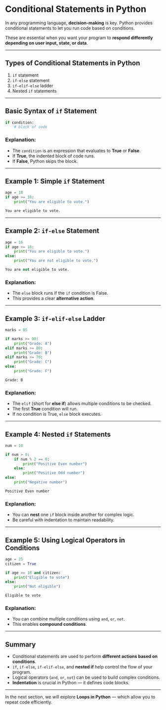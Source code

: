 # Conditional Statements in Python

In any programming language, **decision-making** is key. Python provides conditional statements to let you run code based on conditions.

These are essential when you want your program to **respond differently depending on user input, state, or data**.

---

## Types of Conditional Statements in Python

1. `if` statement
2. `if-else` statement
3. `if-elif-else` ladder
4. Nested `if` statements

---

## Basic Syntax of `if` Statement

```python filename="if_syntax.py" {2, 3, 4}
if condition:
    # block of code
```

### Explanation:

- The `condition` is an expression that evaluates to **True** or **False**.
- If **True**, the indented block of code runs.
- If **False**, Python skips the block.

---

## Example 1: Simple `if` Statement

```python filename="if_example.py" {2, 3, 4}
age = 18
if age >= 18:
    print("You are eligible to vote.")
```

```python filename="output.txt"
You are eligible to vote.
```

---

## Example 2: `if-else` Statement

```python filename="if_else_example.py" {2, 3, 4, 5, 6}
age = 16
if age >= 18:
    print("You are eligible to vote.")
else:
    print("You are not eligible to vote.")
```

```python filename="output.txt"
You are not eligible to vote.
```

### Explanation:

- The `else` block runs if the `if` condition is False.
- This provides a clear **alternative action**.

---

## Example 3: `if-elif-else` Ladder

```python filename="if_elif_else_example.py" {2, 3, 4, 5, 6, 7, 8}
marks = 85

if marks >= 90:
    print("Grade: A")
elif marks >= 80:
    print("Grade: B")
elif marks >= 70:
    print("Grade: C")
else:
    print("Grade: F")
```

```python filename="output.txt"
Grade: B
```

### Explanation:

- The `elif` (short for **else if**) allows multiple conditions to be checked.
- The first **True** condition will run.
- If no condition is True, `else` block executes.

---

## Example 4: Nested `if` Statements

```python filename="nested_if_example.py" {2, 3, 4, 5, 6, 7, 8}
num = 10

if num > 0:
    if num % 2 == 0:
        print("Positive Even number")
    else:
        print("Positive Odd number")
else:
    print("Negative number")
```

```python filename="output.txt"
Positive Even number
```

### Explanation:

- You can **nest** one `if` block inside another for complex logic.
- Be careful with indentation to maintain readability.

---

## Example 5: Using Logical Operators in Conditions

```python filename="logical_condition_example.py" {2, 3, 4, 5}
age = 25
citizen = True

if age >= 18 and citizen:
    print("Eligible to vote")
else:
    print("Not eligible")
```

```python filename="output.txt"
Eligible to vote
```

### Explanation:

- You can combine multiple conditions using `and`, `or`, `not`.
- This enables **compound conditions**.

---

## Summary

- Conditional statements are used to perform **different actions based on conditions**.
- `if`, `if-else`, `if-elif-else`, and **nested if** help control the flow of your program.
- Logical operators (`and`, `or`, `not`) can be used to build complex conditions.
- **Indentation** is crucial in Python — it defines code blocks.

---

In the next section, we will explore **Loops in Python** — which allow you to repeat code efficiently.
